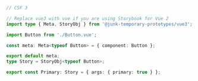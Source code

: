 ```ts
// CSF 3

// Replace vue3 with vue if you are using Storybook for Vue 2
import type { Meta, StoryObj } from '@junk-temporary-prototypes/vue3';

import Button from './Button.vue';

const meta: Meta<typeof Button> = { component: Button };

export default meta;
type Story = StoryObj<typeof Button>;

export const Primary: Story = { args: { primary: true } };
```
